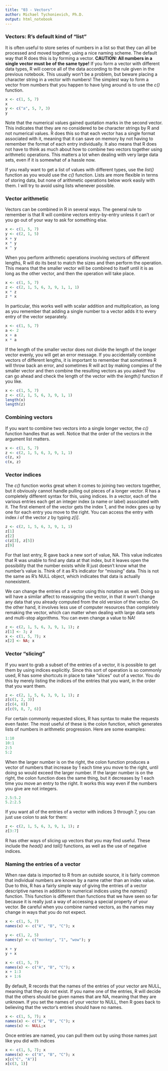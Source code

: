 ```yaml
---
title: "03 - Vectors"
author: Michael Tychonievich, Ph.D.
output: html_notebook
---
```


### Vectors: R's default kind of "list"

It is often useful to store series of numbers in a list so that they can all be
processed and moved together, using a nice naming scheme.  The default way that
R does this is by forming a vector.  **CAUTION: All numbers in a single **
**vector must be of the same type!**  If you form a vector with different data
types, R will coerce
all of the data according to the rule given in the previous notebook.  This
usually won't be a problem, but beware placing a character string in a vector
with numbers!  The simplest way to form a vector from numbers that you happen
to have lying around is to use the _c()_ function.

```r
x <- c(1, 5, 7)
x
y <- c("a", 5, 7, 3)
y
```

Note that the numerical values gained quotation marks in the second vector.
This indicates that they are no considered to be character strings by R and
not numerical values.  R does this so that each vector has a single format
associated with it, meaning that it can save on memory by not having to remember
the format of each entry individually.  It also means that R does not have to
think as much about how to combine two vectors together using arithmetic
operations.  This matters a lot when dealing with
very large data sets, even if it is somewhat of a hassle now.  

If you really want to get a list
of values with different types, use the _list()_ function as you would use the
_c()_ function.  Lists are more flexible in terms of storing data, but none of
arithmetic operations below work easily with them.  I will try to avoid using
lists whenever possible.

### Vector arithmetic

Vectors can be combined in R in several ways.  The general rule to remember is
that R will combine vectors entry-by-entry unless it can't or you go out of your
way to ask for something else.

```r
x <- c(1, 5, 7)
y <- c(2, 1, 5)
x + y
x * y
x ^ y
```

When you perform arithmetic operations involving vectors of different lengths,
R will do its best to match the sizes and then perform the operation.  This
means that the smaller vector will be combined to itself until it is as long
as the other vector, and then the operation will take place.

```r
x <- c(1, 5, 7)
z <- c(2, 1, 5, 6, 3, 9, 1, 1, 1)
x * z
z * x
```

In particular, this works well with scalar addition and multiplication, as long
as you remember that adding a single number to a vector adds it to every entry
of the vector separately.

```r
x <- c(1, 5, 7)
a <- 2
x + a
x * a
```

If the length of the smaller vector does not divide the length of the longer
vector evenly, you will get an error message.  If you accidentally combine
vectors of different lengths, it is important to remember that sometimes R will
throw back an error, and sometimes R will act by making compies of the smaller
vector and then combine the resulting vectors as you asked!  You can go ahead
and check the length of the vector with the _length()_ function if you like.

```r
x <- c(1, 5, 7)
z <- c(2, 1, 5, 6, 3, 9, 1, 1)
length(x)
length(z)
```

### Combining vectors

If you want to combine two vectors into a single longer vector, the _c()_
function handles that as well.  Notice that the order of the vectors in the
argument list matters.

```r
x <- c(1, 5, 7)
z <- c(2, 1, 5, 6, 3, 9, 1, 1)
c(z, x)
c(x, z)
```

### Vector indices

The _c()_ function works great when it comes to joining two vectors together,
but it obviously cannot handle pulling out pieces of a longer vector.  R has
a completely different syntax for this, using indices.  In a vector, each of the
various entries each get an integer index (a name or label) associated with it.
The first element of the vector gets the index 1, and the index goes up by one
for each entry you move to the right.  You can access the entry with index _i_
of the vector _z_ by typing _z[i]_.

```r
z <- c(2, 1, 5, 6, 3, 9, 1, 1)
z[1]
z[2]
c(z[3], z[5])
z[9]
```

For that last entry, R gave back a new sort of value, NA.  This value indicates
that R was unable to find any data at that index, but it leaves open the
possibility that the number exists while R just doesn't know what the number's
value is.  Think of it as R's indicator for "missing" data.  This is not the
same as R's NULL object, which indicates that data is actually nonexistent.

We can change the entries of a vector using this notation as well.  Doing so
will have a similar affect to reassigning the vector, in that it won't change
any data that you already computed from the old version of the vector.  On the
other hand, it involves less use of computer resources than completely
remaking the vector, which can matter when dealing with large data sets and
multi-stop algorithms.  You can even change a value to NA!

```r
z <- c(2, 1, 5, 6, 3, 9, 1, 1); z
z[1] <- 3; z
x <- c(1, 5, 7); x
x[2] <- NA; x
```

### Vector "slicing"

If you want to grab a subset of the entries of a vector, it is possible to
get them by using indices explicitly.  Since this sort of operation is so
commonly used, R has some shortcuts in place to take "slices" out of a vector.
You do this by merely listing the indices of the entries that you want, in the
order that you want them.

```r
z <- c(2, 1, 5, 6, 3, 9, 1, 1); z
z[c(1, 2, 3)]
z[c(4, 8)]
z[c(9, 8, 7, 6)]
```

For certain commonly requested slices, R has syntax to make the requests even
faster.  The most useful of these is the colon function, which generates lists
of numbers in arithmetic progression.  Here are some examples:

```r
1:10
10:1
2:5
5:2
```

When the larger number is on the right, the colon function produces a vector
of numbers that increase by 1 each time you move to the right, until doing so
would exceed the larger number.  If the larger number is on the right, the
colon function does the same thing, but it decreases by 1 each time you move
an entry to the right.  It works this way even if the numbers you give are not
integers.

```r
2.5:5.2
5.2:2.5
```

If you want all of the entries of a vector with indices 3 through 7, you can
just use colon to ask for them:

```r
z <- c(2, 1, 5, 6, 3, 9, 1, 1); z
z[3:7]
```

R has other ways of slicing up vectors that you may find useful.  These include
the _head()_ and _tail()_ functions, as well as the use of negative indices.

### Naming the entries of a vector

When raw data is imported to R from an outside source, it is fairly common that
individual numbers are known by a name rather than an index value.  Due to this,
R has a fairly simple way of giving the entries of a vector descriptive names
in addition to numerical indices using the _names()_ function.  This function
is different than functions that we have seen so far because it is really
just a way of accessing a special property of your vector.  Be careful when you
combine named vectors, as the names may change in ways that you do not expect.



```r
x <- c(1, 5, 7)
names(x) <- c("A", "B", "C"); x

y <- c(1, 2, 5)
names(y) <- c("monkey", "1", "wow"); y

x + y
y + x
```

```r
x <- c(1, 5, 7)
names(x) <- c("A", "B", "C"); x
x + 1:3
x + 1:6
```

By default, R records that the names of the entries of your vector are NULL,
meaning that they do not exist.  If you name one of the entries, R will decide
that the others should be given names that are NA, meaning that they are
unknown.  If you set the names of your vector to NULL, then R goes back to
believing that the vector's entries should have no names.

```r
x <- c(1, 5, 7); x
names(x) <- c("A", "B", "C"); x
names(x) <- NULL;x
```

Once entries are named, you can pull them out by using those names just like
you did with indices

```r
x <- c(1, 5, 7); x
names(x) <- c("A", "B", "C"); x
x[c("C", "A")]
x[c(3, 1)]

```


